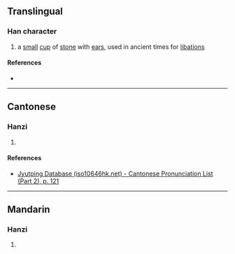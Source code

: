 {{character info/new}}
==Translingual==

===Han character===
{{Han char|rn=68|rad=斗|as=06|sn=10|four=|canj=IIBYJ|ids=⿳厸冖斗}}

# a [[small]] [[cup]] of [[stone]] with [[ear]]s, used in ancient times for [[libation]]s

====References====
* {{Han ref|kx=0478.100|dkj=13502|hdz=32253.050|uh=659A|ud=26010}}

----

==Cantonese==

===Hanzi===
{{yue-hanzi|jyut=[[gaa2]]|y=ga2}}

# {{rfdef|yue|sort=斗06}}

====References====
* [http://www.iso10646hk.net/jp/document/download.jsp Jyutping Database (iso10646hk.net) - Cantonese Pronunciation List (Part 2), p. 121]

----

==Mandarin==

===Hanzi===
{{cmn-hanzi|pin=[[jiǎ]] ([[jia3]]), [[xiá]] ([[xia2]]), [[yé]] ([[ye2]])|wg=chia<sup>3</sup>, hsia<sup>2</sup>, yeh<sup>2</sup>}}

# {{rfdef|cmn|sort=斗06}}